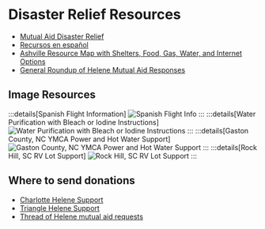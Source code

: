 # Disaster Relief Resources

- [Mutual Aid Disaster Relief](https://mutualaiddisasterrelief.org/)
- [Recursos en español](https://cryptpad.fr/pad/#/2/pad/edit/QMo6ZedKlx9CG+ZIDMOC86jf/)
- [Ashville Resource Map with Shelters, Food, Gas, Water, and Internet Options](https://helenehelpasheville.ushahidi.io/map)
- [General Roundup of Helene Mutual Aid Responses](https://itsgoingdown.org/mutual-aid-hurricane-helene/)

## Image Resources
:::details[Spanish Flight Information]
![Spanish Flight Info](/disaster-relief/spanish-asheville-flight-instructions.png)
:::
:::details[Water Purification with Bleach or Iodine Instructions]
![Water Purification with Bleach or Iodine Instructions](/disaster-relief/water-purification.jpeg)
:::
:::details[Gaston County, NC YMCA Power and Hot Water Support]
![Gaston County, NC YMCA Power and Hot Water Support](/disaster-relief/gaston-ymca.jpeg)
:::
:::details[Rock Hill, SC RV Lot Support]
![Rock Hill, SC RV Lot Support](/disaster-relief/rock-hill-rv.jpeg)
:::

## Where to send donations
- [Charlotte Helene Support](https://www.instagram.com/p/DAerHnPppY6/)
- [Triangle Helene Support](https://www.instagram.com/p/DAeA85hPYP0/?img_index=1)
- [Thread of Helene mutual aid requests](https://x.com/antiracistsouth/status/1840211376524144998)
